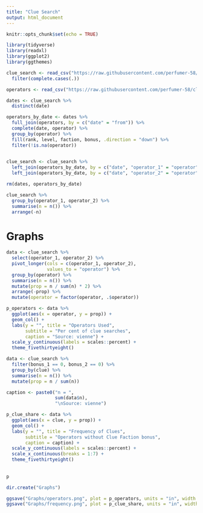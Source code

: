 ```yaml
---
title: "Clue Search"
output: html_document
---
```


```r
knitr::opts_chunk$set(echo = TRUE)
```

```r
library(tidyverse)
library(readxl)
library(ggplot2)
library(ggthemes)
```

```r
clue_search <- read_csv("https://raw.githubusercontent.com/perfumer-58/clue_search/master/Data/clue_search_data.csv") %>%
  filter(complete.cases(.))

operators <- read_csv("https://raw.githubusercontent.com/perfumer-58/clue_search/master/Data/operators.csv")

dates <- clue_search %>%
  distinct(date)

operators_by_date <- dates %>%
  full_join(operators, by = c("date" = "from")) %>%
  complete(date, operator) %>%
  group_by(operator) %>%
  fill(rank, level, faction, bonus, .direction = "down") %>%
  filter(!is.na(operator))
  

clue_search <- clue_search %>%
  left_join(operators_by_date, by = c("date", "operator_1" = "operator")) %>%
  left_join(operators_by_date, by = c("date", "operator_2" = "operator"), suffix = c("_1", "_2"))

rm(dates, operators_by_date)
```


```r
clue_search %>%
  group_by(operator_1, operator_2) %>%
  summarise(n = n()) %>%
  arrange(-n)
```

# Graphs
```r
data <- clue_search %>%
  select(operator_1, operator_2) %>%
  pivot_longer(cols = c(operator_1, operator_2),
               values_to = "operator") %>%
  group_by(operator) %>%
  summarise(n = n()) %>%
  mutate(prop = n / sum(n) * 2) %>%
  arrange(-prop) %>%
  mutate(operator = factor(operator, .$operator))

p_operators <- data %>%
  ggplot(aes(x = operator, y = prop)) +
  geom_col() +
  labs(y = "", title = "Operators Used",
       subtitle = "Per cent of clue searches",
       caption = "Source: vienne") +
  scale_y_continuous(labels = scales::percent) +
  theme_fivethirtyeight()
```


```r
data <- clue_search %>%
  filter(bonus_1 == 0, bonus_2 == 0) %>%
  group_by(clue) %>%
  summarise(n = n()) %>% 
  mutate(prop = n / sum(n))

caption <- paste0("n = ",
                  sum(data$n),
                  "\nSource: vienne")

p_clue_share <- data %>%
  ggplot(aes(x = clue, y = prop)) +
  geom_col() +
  labs(y = "", title = "Frequency of Clues",
       subtitle = "Operators without Clue Faction bonus",
       caption = caption) +
  scale_y_continuous(labels = scales::percent) +
  scale_x_continuous(breaks = 1:7) +
  theme_fivethirtyeight()
  
  
p
```

```r
dir.create("Graphs")

ggsave("Graphs/operators.png", plot = p_operators, units = "in", width = 7, height = 432/700 * 7)
ggsave("Graphs/frequency.png", plot = p_clue_share, units = "in", width = 7, height = 432/700 * 7)
```
